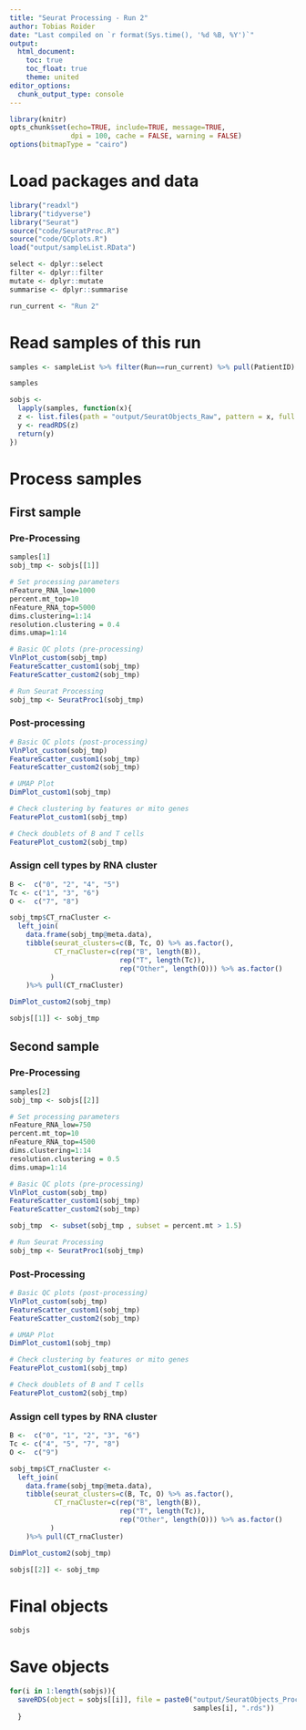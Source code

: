 ```yaml
---
title: "Seurat Processing - Run 2"
author: Tobias Roider
date: "Last compiled on `r format(Sys.time(), '%d %B, %Y')`"
output:
  html_document:
    toc: true
    toc_float: true
    theme: united
editor_options: 
  chunk_output_type: console
---
```


```r
library(knitr)
opts_chunk$set(echo=TRUE, include=TRUE, message=TRUE,
               dpi = 100, cache = FALSE, warning = FALSE)
options(bitmapType = "cairo")

```

# Load packages and data
```r

library("readxl")
library("tidyverse")
library("Seurat")
source("code/SeuratProc.R")
source("code/QCplots.R")
load("output/sampleList.RData")

select <- dplyr::select
filter <- dplyr::filter
mutate <- dplyr::mutate
summarise <- dplyr::summarise

run_current <- "Run 2"

```

# Read samples of this run
```r

samples <- sampleList %>% filter(Run==run_current) %>% pull(PatientID)

samples

sobjs <- 
  lapply(samples, function(x){
  z <- list.files(path = "output/SeuratObjects_Raw", pattern = x, full.names = T)
  y <- readRDS(z)
  return(y)
})

```

# Process samples
## First sample
### Pre-Processing
```r
samples[1]
sobj_tmp <- sobjs[[1]]

# Set processing parameters
nFeature_RNA_low=1000
percent.mt_top=10
nFeature_RNA_top=5000
dims.clustering=1:14
resolution.clustering = 0.4
dims.umap=1:14

# Basic QC plots (pre-processing)
VlnPlot_custom(sobj_tmp)
FeatureScatter_custom1(sobj_tmp)
FeatureScatter_custom2(sobj_tmp)  

# Run Seurat Processing
sobj_tmp <- SeuratProc1(sobj_tmp)

```

### Post-processing
```r

# Basic QC plots (post-processing)
VlnPlot_custom(sobj_tmp)
FeatureScatter_custom1(sobj_tmp)
FeatureScatter_custom2(sobj_tmp)  

# UMAP Plot
DimPlot_custom1(sobj_tmp)

# Check clustering by features or mito genes
FeaturePlot_custom1(sobj_tmp)

# Check doublets of B and T cells
FeaturePlot_custom2(sobj_tmp)

```

### Assign cell types by RNA cluster
```r

B <-  c("0", "2", "4", "5")
Tc <- c("1", "3", "6")
O <-  c("7", "8")

sobj_tmp$CT_rnaCluster <- 
  left_join(
    data.frame(sobj_tmp@meta.data),
    tibble(seurat_clusters=c(B, Tc, O) %>% as.factor(), 
           CT_rnaCluster=c(rep("B", length(B)), 
                           rep("T", length(Tc)), 
                           rep("Other", length(O))) %>% as.factor()
          )
    )%>% pull(CT_rnaCluster)

DimPlot_custom2(sobj_tmp)

sobjs[[1]] <- sobj_tmp

```

## Second sample
### Pre-Processing
```r
samples[2]
sobj_tmp <- sobjs[[2]]

# Set processing parameters
nFeature_RNA_low=750
percent.mt_top=10
nFeature_RNA_top=4500 
dims.clustering=1:14
resolution.clustering = 0.5
dims.umap=1:14

# Basic QC plots (pre-processing)
VlnPlot_custom(sobj_tmp)
FeatureScatter_custom1(sobj_tmp)
FeatureScatter_custom2(sobj_tmp)  

sobj_tmp  <- subset(sobj_tmp , subset = percent.mt > 1.5)

# Run Seurat Processing
sobj_tmp <- SeuratProc1(sobj_tmp)

```

### Post-Processing
```r

# Basic QC plots (post-processing)
VlnPlot_custom(sobj_tmp)
FeatureScatter_custom1(sobj_tmp)
FeatureScatter_custom2(sobj_tmp)  

# UMAP Plot
DimPlot_custom1(sobj_tmp)

# Check clustering by features or mito genes
FeaturePlot_custom1(sobj_tmp)

# Check doublets of B and T cells
FeaturePlot_custom2(sobj_tmp)

```

### Assign cell types by RNA cluster
```r

B <-  c("0", "1", "2", "3", "6")
Tc <- c("4", "5", "7", "8")
O <-  c("9")

sobj_tmp$CT_rnaCluster <- 
  left_join(
    data.frame(sobj_tmp@meta.data),
    tibble(seurat_clusters=c(B, Tc, O) %>% as.factor(), 
           CT_rnaCluster=c(rep("B", length(B)), 
                           rep("T", length(Tc)), 
                           rep("Other", length(O))) %>% as.factor()
          )
    )%>% pull(CT_rnaCluster)

DimPlot_custom2(sobj_tmp)

sobjs[[2]] <- sobj_tmp

```

# Final objects
```r

sobjs

```


# Save objects
```r

for(i in 1:length(sobjs)){
  saveRDS(object = sobjs[[i]], file = paste0("output/SeuratObjects_Proc/SeuratObjectProc_", 
                                             samples[i], ".rds"))
  }

```
